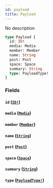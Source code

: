 ```yaml
---
id: payload
title: Payload
---
```


No description

```graphql
type Payload {
  id: ID!
  media: Media
  member: Member
  name: String
  post: Post
  space: Space
  summary: String
  type: PayloadType!
}
```

### Fields

#### `id` ([`ID!`](/graphql/scalars/id))

#### `media` ([`Media`](/graphql/unions/media))

#### `member` ([`Member`](/graphql/objects/member))

#### `name` ([`String`](/graphql/scalars/string))

#### `post` ([`Post`](/graphql/objects/post))

#### `space` ([`Space`](/graphql/objects/space))

#### `summary` ([`String`](/graphql/scalars/string))

#### `type` ([`PayloadType!`](/graphql/enums/payload-type))

